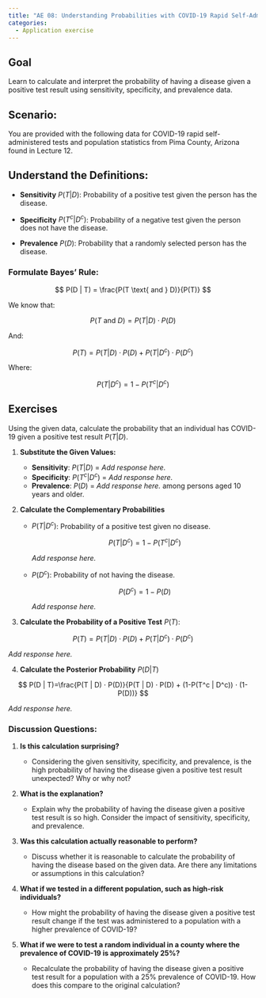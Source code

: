 ```yaml
---
title: "AE 08: Understanding Probabilities with COVID-19 Rapid Self-Administered Tests"
categories: 
  - Application exercise
---
```


## Goal

Learn to calculate and interpret the probability of having a disease given a positive test result using sensitivity, specificity, and prevalence data.

## Scenario:

You are provided with the following data for COVID-19 rapid self-administered tests and population statistics from Pima County, Arizona found in Lecture 12.

## **Understand the Definitions**:

-   **Sensitivity** $P(T | D)$: Probability of a positive test given the person has the disease.

-   **Specificity** $P(T^c | D^c)$: Probability of a negative test given the person does not have the disease.

-   **Prevalence** $P(D)$: Probability that a randomly selected person has the disease.

### **Formulate Bayes' Rule**:

$$
P(D | T) = \frac{P(T \text{ and } D)}{P(T)}
$$

We know that:

$$
P(T \text{ and } D) = P(T | D) ⋅ P(D)
$$

And:

$$
P(T) = P(T | D) ⋅ P(D) + P(T | D^c) ⋅ P(D^c)
$$

Where:

$$
P(T | D^c) = 1-P(T^c | D^c)
$$

## Exercises

Using the given data, calculate the probability that an individual has COVID-19 given a positive test result $P(T | D)$.

1.  **Substitute the Given Values:**

    -   **Sensitivity**: $P(T | D)$ = *Add response here.*
    -   **Specificity**: $P(T^c | D^c)$ = *Add response here.*
    -   **Prevalence**: $P(D)$ = *Add response here.* among persons aged 10 years and older.

2.  **Calculate the Complementary Probabilities**

    -   $P(T | D^c)$: Probability of a positive test given no disease.

        $$P(T | D^c)=1-P(T^c | D^c)$$

        *Add response here.*

    -   $P(D^c)$: Probability of not having the disease.

        $$P(D^c) = 1-P(D)$$

        *Add response here.*

3.  **Calculate the Probability of a Positive Test** $P(T)$:

$$P(T)=P(T | D)⋅ P(D) + P(T | D^c) ⋅ P(D^c)$$

*Add response here.*

4.  **Calculate the Posterior Probability** $P(D | T)$

$$
P(D | T)=\frac{P(T | D) ⋅ P(D)}{P(T | D) ⋅ P(D) + (1-P(T^c | D^c)) ⋅ (1-P(D))}
$$

*Add response here.*

### Discussion Questions:

1.  **Is this calculation surprising?**

    -   Considering the given sensitivity, specificity, and prevalence, is the high probability of having the disease given a positive test result unexpected?
        Why or why not?

2.  **What is the explanation?**

    -   Explain why the probability of having the disease given a positive test result is so high.
        Consider the impact of sensitivity, specificity, and prevalence.

3.  **Was this calculation actually reasonable to perform?**

    -   Discuss whether it is reasonable to calculate the probability of having the disease based on the given data.
        Are there any limitations or assumptions in this calculation?

4.  **What if we tested in a different population, such as high-risk individuals?**

    -   How might the probability of having the disease given a positive test result change if the test was administered to a population with a higher prevalence of COVID-19?

5.  **What if we were to test a random individual in a county where the prevalence of COVID-19 is approximately 25%?**

    -   Recalculate the probability of having the disease given a positive test result for a population with a 25% prevalence of COVID-19.
        How does this compare to the original calculation?
